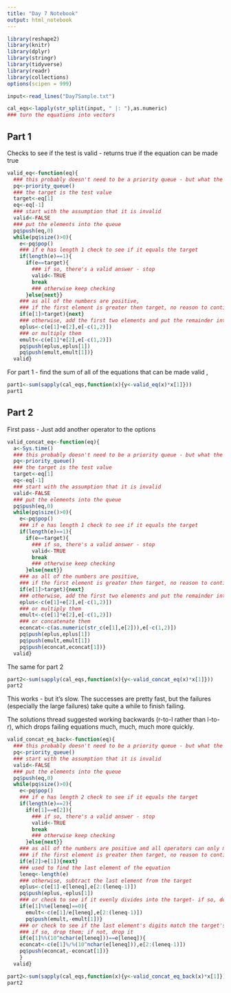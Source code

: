 ```yaml
---
title: "Day 7 Notebook"
output: html_notebook
---
```


```r
library(reshape2)
library(knitr)
library(dplyr)
library(stringr)
library(tidyverse)
library(readr)
library(collections)
options(scipen = 999)
```

```r
input<-read_lines("Day7Sample.txt")

cal_eqs<-lapply(str_split(input, " |: "),as.numeric)
### turn the equations into vectors
```

## Part 1
Checks to see if the test is valid - returns true if the equation can be made true 

```r
valid_eq<-function(eq){
  ### this probably doesn't need to be a priority queue - but what the heck.
  pq<-priority_queue()
  ### the target is the test value
  target<-eq[1]
  eq<-eq[-1]
  ### start with the assumption that it is invalid
  valid<-FALSE
  ### put the elements into the queue
  pq$push(eq,0)
  while(pq$size()>0){
    e<-pq$pop()
    ### if e has length 1 check to see if it equals the target
    if(length(e)==1){
      if(e==target){
        ### if so, there's a valid answer - stop
        valid<-TRUE
        break
        ### otherwise keep checking
      }else{next}}
    ### as all of the numbers are positive,
    ### if the first element is greater then target, no reason to continue
    if(e[1]>target){next}
    ### otherwise, add the first two elements and put the remainder into the queue
    eplus<-c(e[1]+e[2],e[-c(1,2)])
    ### or multiply them
    emult<-c(e[1]*e[2],e[-c(1,2)])
    pq$push(eplus,eplus[1])
    pq$push(emult,emult[1])}
  valid}

```

For part 1 - find the sum of all of the equations that can be made valid , 
```r

part1<-sum(sapply(cal_eqs,function(x){y<-valid_eq(x)*x[1]}))
part1
```


## Part 2

First pass - 
Just add another operator to the options

```r
valid_concat_eq<-function(eq){
  a<-Sys.time()
  ### this probably doesn't need to be a priority queue - but what the heck.
  pq<-priority_queue()
  ### the target is the test value
  target<-eq[1]
  eq<-eq[-1]
  ### start with the assumption that it is invalid
  valid<-FALSE
  ### put the elements into the queue
  pq$push(eq,0)
  while(pq$size()>0){
    e<-pq$pop()
    ### if e has length 1 check to see if it equals the target
    if(length(e)==1){
      if(e==target){
        ### if so, there's a valid answer - stop
        valid<-TRUE
        break
        ### otherwise keep checking
      }else{next}}
    ### as all of the numbers are positive,
    ### if the first element is greater then target, no reason to continue
    if(e[1]>target){next}
    ### otherwise, add the first two elements and put the remainder into the queue
    eplus<-c(e[1]+e[2],e[-c(1,2)])
    ### or multiply them
    emult<-c(e[1]*e[2],e[-c(1,2)])
    ### or concatenate them
    econcat<-c(as.numeric(str_c(e[1],e[2])),e[-c(1,2)])
    pq$push(eplus,eplus[1])
    pq$push(emult,emult[1])
    pq$push(econcat,econcat[1])}
  valid}

```

The same for part 2

```r
part2<-sum(sapply(cal_eqs,function(x){y<-valid_concat_eq(x)*x[1]}))
part2
```

This works - but it's slow.  The successes are pretty fast, but the failures (especially the large failures) take quite a while to finish failing.

The solutions thread suggested working backwards (r-to-l rather than l-to-r), which drops failing equations much, much, much more quickly.

```r
valid_concat_eq_back<-function(eq){
  ### this probably doesn't need to be a priority queue - but what the heck.
  pq<-priority_queue()
  ### start with the assumption that it is invalid
  valid<-FALSE
  ### put the elements into the queue
  pq$push(eq,0)
  while(pq$size()>0){
    e<-pq$pop()
    ### if e has length 2 check to see if it equals the target
    if(length(e)==2){
      if(e[1]==e[2]){
        ### if so, there's a valid answer - stop
        valid<-TRUE
        break
        ### otherwise keep checking
      }else{next}}
    ### as all of the numbers are positive and all operators can only make the number bigger
    ### if the first element is greater then target, no reason to continue
    if(e[2]>e[1]){next}
    ### used to find the last element of the equation
    leneq<-length(e)
    ### otherwise, subtract the last element from the target
    eplus<-c(e[1]-e[leneq],e[2:(leneq-1)])
    pq$push(eplus,-eplus[1])
    ### or check to see if it evenly divides into the target- if so, do it, if not, drop it
    if(e[1]%%e[leneq]==0){
      emult<-c(e[1]/e[leneq],e[2:(leneq-1)])
      pq$push(emult,-emult[1])}
    ### or check to see if the last element's digits match the target's final digits.
    ### if so, drop them; if not, drop it
    if(e[1]%%(10^nchar(e[leneq]))==e[leneq]){
    econcat<-c(e[1]%/%(10^nchar(e[leneq])),e[2:(leneq-1)])
    pq$push(econcat,-econcat[1])}
    }
  valid}
```

```r
part2<-sum(sapply(cal_eqs,function(x){y<-valid_concat_eq_back(x)*x[1]}))
part2
```
